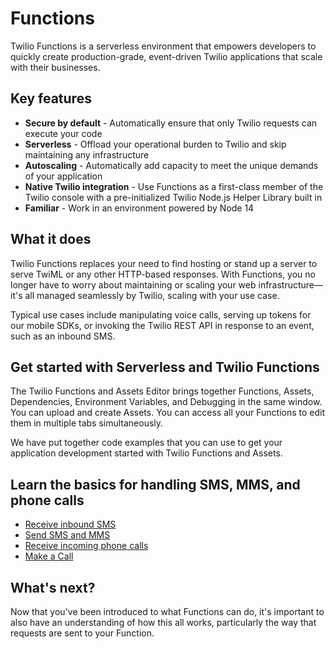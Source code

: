# Functions

Twilio Functions is a serverless environment that empowers developers to quickly create production-grade, event-driven Twilio applications that scale with their businesses.

## Key features

- **Secure by default** - Automatically ensure that only Twilio requests can execute your code
- **Serverless** - Offload your operational burden to Twilio and skip maintaining any infrastructure
- **Autoscaling** - Automatically add capacity to meet the unique demands of your application
- **Native Twilio integration** - Use Functions as a first-class member of the Twilio console with a pre-initialized Twilio Node.js Helper Library built in
- **Familiar** - Work in an environment powered by Node 14

## What it does

Twilio Functions replaces your need to find hosting or stand up a server to serve TwiML or any other HTTP-based responses. With Functions, you no longer have to worry about maintaining or scaling your web infrastructure—it's all managed seamlessly by Twilio, scaling with your use case.

Typical use cases include manipulating voice calls, serving up tokens for our mobile SDKs, or invoking the Twilio REST API in response to an event, such as an inbound SMS.

## Get started with Serverless and Twilio Functions

The Twilio Functions and Assets Editor brings together Functions, Assets, Dependencies, Environment Variables, and Debugging in the same window. You can upload and create Assets. You can access all your Functions to edit them in multiple tabs simultaneously.

We have put together code examples that you can use to get your application development started with Twilio Functions and Assets.

## Learn the basics for handling SMS, MMS, and phone calls

- [Receive inbound SMS](/docs/serverless/functions-assets/quickstart/sms)
- [Send SMS and MMS](/docs/serverless/functions-assets/quickstart/)
- [Receive incoming phone calls](/docs/serverless/functions-assets/quickstart/)
- [Make a Call](/docs/serverless/functions-assets/quickstart/)

## What's next?

Now that you've been introduced to what Functions can do, it's important to also have an understanding of how this all works, particularly the way that requests are sent to your Function.
